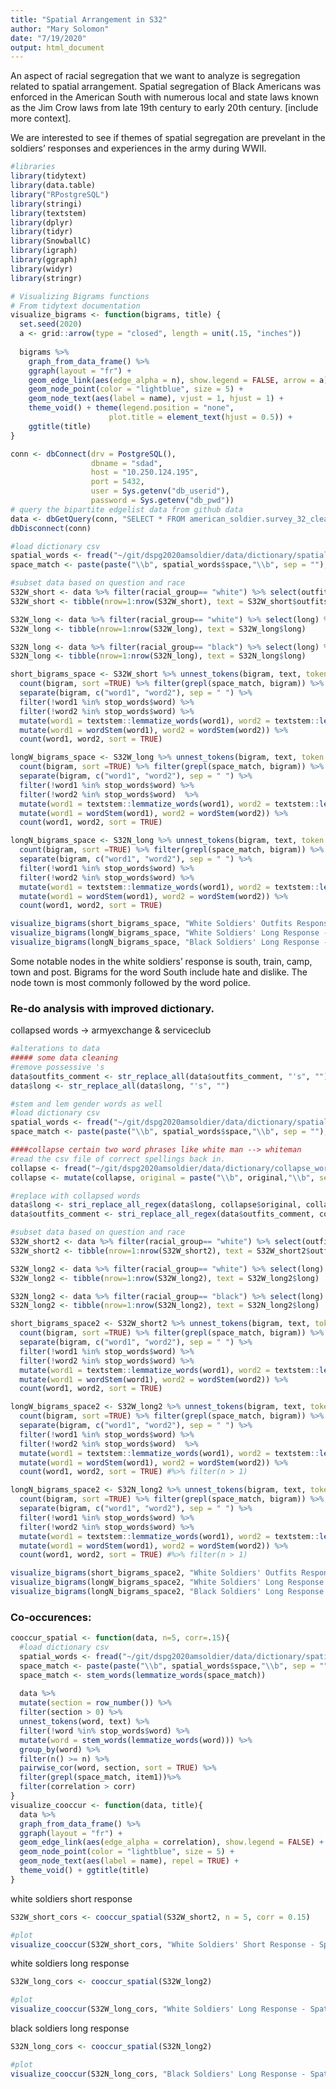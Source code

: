 ```yaml
---
title: "Spatial Arrangement in S32"
author: "Mary Solomon"
date: "7/19/2020"
output: html_document
---
```


An aspect of racial segregation that we want to analyze is segregation related to spatial arrangement. Spatial segregation of Black Americans was enforced in the American South with numerous local and state laws known as the Jim Crow laws from late 19th century to early 20th century. [include more context].

We are interested to see if themes of spatial segregation are prevelant in the soldiers' responses and experiences in the army during WWII.


```r
#libraries
library(tidytext)
library(data.table)
library("RPostgreSQL")
library(stringi)
library(textstem)
library(dplyr)
library(tidyr)
library(SnowballC)
library(igraph)
library(ggraph)
library(widyr)
library(stringr)
```

```r
# Visualizing Bigrams functions
# From tidytext documentation
visualize_bigrams <- function(bigrams, title) {
  set.seed(2020)
  a <- grid::arrow(type = "closed", length = unit(.15, "inches"))
  
  bigrams %>%
    graph_from_data_frame() %>%
    ggraph(layout = "fr") +
    geom_edge_link(aes(edge_alpha = n), show.legend = FALSE, arrow = a) +
    geom_node_point(color = "lightblue", size = 5) +
    geom_node_text(aes(label = name), vjust = 1, hjust = 1) +
    theme_void() + theme(legend.position = "none",
                      plot.title = element_text(hjust = 0.5)) +
    ggtitle(title)
}
```

```r
conn <- dbConnect(drv = PostgreSQL(),
                  dbname = "sdad",
                  host = "10.250.124.195",
                  port = 5432,
                  user = Sys.getenv("db_userid"),
                  password = Sys.getenv("db_pwd"))
# query the bipartite edgelist data from github data
data <- dbGetQuery(conn, "SELECT * FROM american_soldier.survey_32_clean")
dbDisconnect(conn)
```

```r
#load dictionary csv
spatial_words <- fread("~/git/dspg2020amsoldier/data/dictionary/spatial_arrangement.csv", sep = ",")
space_match <- paste(paste("\\b", spatial_words$space,"\\b", sep = ""), collapse="|") #regex friendly 
```


```r
#subset data based on question and race
S32W_short <- data %>% filter(racial_group== "white") %>% select(outfits_comment) %>% filter(!is.na(outfits_comment))
S32W_short <- tibble(nrow=1:nrow(S32W_short), text = S32W_short$outfits_comment)

S32W_long <- data %>% filter(racial_group== "white") %>% select(long) %>% filter(!is.na(long))
S32W_long <- tibble(nrow=1:nrow(S32W_long), text = S32W_long$long)

S32N_long <- data %>% filter(racial_group== "black") %>% select(long) %>% filter(!is.na(long))
S32N_long <- tibble(nrow=1:nrow(S32N_long), text = S32N_long$long)

```


```r
short_bigrams_space <- S32W_short %>% unnest_tokens(bigram, text, token = "ngrams", n=2) %>% 
  count(bigram, sort =TRUE) %>% filter(grepl(space_match, bigram)) %>%
  separate(bigram, c("word1", "word2"), sep = " ") %>%
  filter(!word1 %in% stop_words$word) %>%
  filter(!word2 %in% stop_words$word) %>% 
  mutate(word1 = textstem::lemmatize_words(word1), word2 = textstem::lemmatize_words(word2)) %>%
  mutate(word1 = wordStem(word1), word2 = wordStem(word2)) %>% 
  count(word1, word2, sort = TRUE)

longW_bigrams_space <- S32W_long %>% unnest_tokens(bigram, text, token = "ngrams", n=2) %>% 
  count(bigram, sort =TRUE) %>% filter(grepl(space_match, bigram)) %>%
  separate(bigram, c("word1", "word2"), sep = " ") %>%
  filter(!word1 %in% stop_words$word) %>%
  filter(!word2 %in% stop_words$word)  %>% 
  mutate(word1 = textstem::lemmatize_words(word1), word2 = textstem::lemmatize_words(word2)) %>%
  mutate(word1 = wordStem(word1), word2 = wordStem(word2)) %>% 
  count(word1, word2, sort = TRUE)

longN_bigrams_space <- S32N_long %>% unnest_tokens(bigram, text, token = "ngrams", n=2) %>% 
  count(bigram, sort =TRUE) %>% filter(grepl(space_match, bigram)) %>%
  separate(bigram, c("word1", "word2"), sep = " ") %>%
  filter(!word1 %in% stop_words$word) %>%
  filter(!word2 %in% stop_words$word) %>% 
  mutate(word1 = textstem::lemmatize_words(word1), word2 = textstem::lemmatize_words(word2)) %>%
  mutate(word1 = wordStem(word1), word2 = wordStem(word2)) %>%
  count(word1, word2, sort = TRUE)

```



```r
visualize_bigrams(short_bigrams_space, "White Soldiers' Outfits Response - Spatial Arrangement") 
visualize_bigrams(longW_bigrams_space, "White Soldiers' Long Response - Spatial Arrangement")
visualize_bigrams(longN_bigrams_space, "Black Soldiers' Long Response - Spatial Arrangement")
```

Some notable nodes in the white soldiers' response is south, train, camp, town and post. Bigrams for the word South include hate and dislike. The node town is most commonly followed by the word police.



### Re-do analysis with improved dictionary.
collapsed words -> armyexchange & serviceclub

```r
#alterations to data
##### some data cleaning
#remove possessive 's
data$outfits_comment <- str_replace_all(data$outfits_comment, "'s", "")
data$long <- str_replace_all(data$long, "'s", "")

#stem and lem gender words as well
#load dictionary csv
spatial_words <- fread("~/git/dspg2020amsoldier/data/dictionary/spatial_arrangement.csv", sep = ",")
space_match <- paste(paste("\\b", spatial_words$space,"\\b", sep = ""), collapse="|") #regex friendly 

####collapse certain two word phrases like white man --> whiteman
#read the csv file of correct spellings back in.
collapse <- fread("~/git/dspg2020amsoldier/data/dictionary/collapse_words.csv", sep = ",") # (n=274)
collapse <- mutate(collapse, original = paste("\\b", original,"\\b", sep = "")) #so that stringr doesn't pick up on instances where it is part of another word

#replace with collapsed words
data$long <- stri_replace_all_regex(data$long, collapse$original, collapse$collapse, vectorize_all = FALSE)
data$outfits_comment <- stri_replace_all_regex(data$outfits_comment, collapse$original, collapse$collapse, vectorize_all = FALSE)
```


```r
#subset data based on question and race
S32W_short2 <- data %>% filter(racial_group== "white") %>% select(outfits_comment) %>% filter(!is.na(outfits_comment))
S32W_short2 <- tibble(nrow=1:nrow(S32W_short2), text = S32W_short2$outfits_comment)

S32W_long2 <- data %>% filter(racial_group== "white") %>% select(long) %>% filter(!is.na(long))
S32W_long2 <- tibble(nrow=1:nrow(S32W_long2), text = S32W_long2$long)

S32N_long2 <- data %>% filter(racial_group== "black") %>% select(long) %>% filter(!is.na(long))
S32N_long2 <- tibble(nrow=1:nrow(S32N_long2), text = S32N_long2$long)
```

```r
short_bigrams_space2 <- S32W_short2 %>% unnest_tokens(bigram, text, token = "ngrams", n=2) %>% 
  count(bigram, sort =TRUE) %>% filter(grepl(space_match, bigram)) %>%
  separate(bigram, c("word1", "word2"), sep = " ") %>%
  filter(!word1 %in% stop_words$word) %>%
  filter(!word2 %in% stop_words$word) %>% 
  mutate(word1 = textstem::lemmatize_words(word1), word2 = textstem::lemmatize_words(word2)) %>%
  mutate(word1 = wordStem(word1), word2 = wordStem(word2)) %>% 
  count(word1, word2, sort = TRUE)

longW_bigrams_space2 <- S32W_long2 %>% unnest_tokens(bigram, text, token = "ngrams", n=2) %>% 
  count(bigram, sort =TRUE) %>% filter(grepl(space_match, bigram)) %>%
  separate(bigram, c("word1", "word2"), sep = " ") %>%
  filter(!word1 %in% stop_words$word) %>%
  filter(!word2 %in% stop_words$word)  %>% 
  mutate(word1 = textstem::lemmatize_words(word1), word2 = textstem::lemmatize_words(word2)) %>%
  mutate(word1 = wordStem(word1), word2 = wordStem(word2)) %>% 
  count(word1, word2, sort = TRUE) #%>% filter(n > 1)

longN_bigrams_space2 <- S32N_long2 %>% unnest_tokens(bigram, text, token = "ngrams", n=2) %>% 
  count(bigram, sort =TRUE) %>% filter(grepl(space_match, bigram)) %>%
  separate(bigram, c("word1", "word2"), sep = " ") %>%
  filter(!word1 %in% stop_words$word) %>%
  filter(!word2 %in% stop_words$word) %>% 
  mutate(word1 = textstem::lemmatize_words(word1), word2 = textstem::lemmatize_words(word2)) %>%
  mutate(word1 = wordStem(word1), word2 = wordStem(word2)) %>%
  count(word1, word2, sort = TRUE) #%>% filter(n > 1)

```



```r
visualize_bigrams(short_bigrams_space2, "White Soldiers' Outfits Response - Spatial Arrangement") 
visualize_bigrams(longW_bigrams_space2, "White Soldiers' Long Response - Spatial Arrangement")
visualize_bigrams(longN_bigrams_space2, "Black Soldiers' Long Response - Spatial Arrangement")
```




### Co-occurences:
```r
cooccur_spatial <- function(data, n=5, corr=.15){
  #load dictionary csv
  spatial_words <- fread("~/git/dspg2020amsoldier/data/dictionary/spatial_arrangement.csv", sep = ",")
  space_match <- paste(paste("\\b", spatial_words$space,"\\b", sep = ""), collapse="|") #regex friendly 
  space_match <- stem_words(lemmatize_words(space_match))
  
  data %>%
  mutate(section = row_number()) %>%
  filter(section > 0) %>%
  unnest_tokens(word, text) %>%
  filter(!word %in% stop_words$word) %>%
  mutate(word = stem_words(lemmatize_words(word))) %>%
  group_by(word) %>% 
  filter(n() >= n) %>%
  pairwise_cor(word, section, sort = TRUE) %>%
  filter(grepl(space_match, item1))%>%
  filter(correlation > corr) 
}
visualize_cooccur <- function(data, title){
  data %>%
  graph_from_data_frame() %>%
  ggraph(layout = "fr") +
  geom_edge_link(aes(edge_alpha = correlation), show.legend = FALSE) +
  geom_node_point(color = "lightblue", size = 5) +
  geom_node_text(aes(label = name), repel = TRUE) +
  theme_void() + ggtitle(title)
}
```



white soldiers short response
```r
S32W_short_cors <- cooccur_spatial(S32W_short2, n = 5, corr = 0.15) 

#plot
visualize_cooccur(S32W_short_cors, "White Soldiers' Short Response - Spatial Arrangement Co-occurences")
```



white soldiers long response
```r
S32W_long_cors <- cooccur_spatial(S32W_long2) 

#plot
visualize_cooccur(S32W_long_cors, "White Soldiers' Long Response - Spatial Arrangement Co-occurences")
```


black soldiers long response
```r
S32N_long_cors <- cooccur_spatial(S32N_long2) 

#plot
visualize_cooccur(S32N_long_cors, "Black Soldiers' Long Response - Spatial Arrangement Co-occurences")
```
